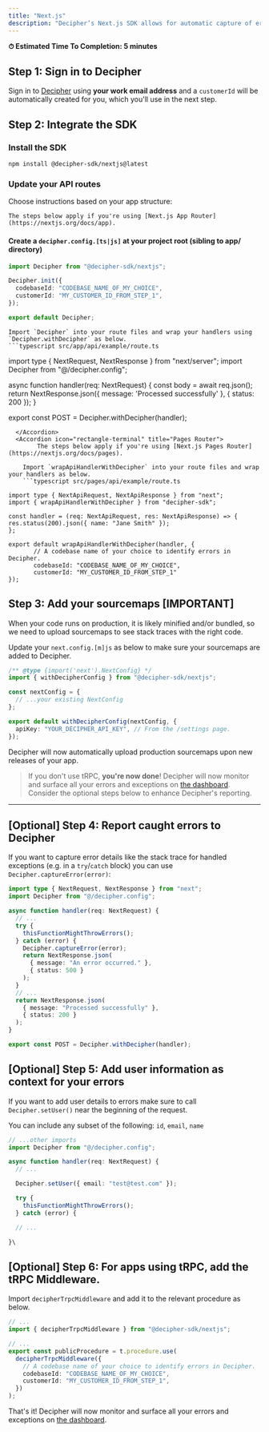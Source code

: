 ```yaml
---
title: "Next.js"
description: "Decipher’s Next.js SDK allows for automatic capture of errors including helpful details like logs and raw payload data."
---
```


<Note> **⏱ Estimated Time To Completion: 5 minutes**</Note>

## Step 1: Sign in to Decipher

Sign in to [Decipher](https://prod.getdecipher.com) using **your work email address** and a `customerId` will be automatically created for you, which you'll use in the next step.

## Step 2: Integrate the SDK

### Install the SDK

```shell Terminal
npm install @decipher-sdk/nextjs@latest
```

### Update your API routes

Choose instructions based on your app structure:

<AccordionGroup>
  <Accordion icon="rectangle-terminal" title="App Router" defaultOpen={true}>

    The steps below apply if you're using [Next.js App Router](https://nextjs.org/docs/app).

#### Create a `decipher.config.[ts|js]` at your project root (sibling to app/ directory)

```typescript src/decipher.config.ts
import Decipher from "@decipher-sdk/nextjs";

Decipher.init({
  codebaseId: "CODEBASE_NAME_OF_MY_CHOICE",
  customerId: "MY_CUSTOMER_ID_FROM_STEP_1",
});

export default Decipher;
```

    Import `Decipher` into your route files and wrap your handlers using `Decipher.withDecipher` as below.
    ```typescript src/app/api/example/route.ts

import type { NextRequest, NextResponse } from "next/server";
import Decipher from "@/decipher.config";

async function handler(req: NextRequest) {
const body = await req.json();
return NextResponse.json({ message: 'Processed successfully' },
{ status: 200 });
}

export const POST = Decipher.withDecipher(handler);
```
  </Accordion>
  <Accordion icon="rectangle-terminal" title="Pages Router">
        The steps below apply if you're using [Next.js Pages Router](https://nextjs.org/docs/pages).

    Import `wrapApiHandlerWithDecipher` into your route files and wrap your handlers as below.
    ```typescript src/pages/api/example/route.ts

import type { NextApiRequest, NextApiResponse } from "next";
import { wrapApiHandlerWithDecipher } from "decipher-sdk";

const handler = (req: NextApiRequest, res: NextApiResponse) => {
res.status(200).json({ name: "Jane Smith" });
};

export default wrapApiHandlerWithDecipher(handler, {
       // A codebase name of your choice to identify errors in Decipher.
       codebaseId: "CODEBASE_NAME_OF_MY_CHOICE",
       customerId: "MY_CUSTOMER_ID_FROM_STEP_1"
});
```
  </Accordion>
</AccordionGroup>

## Step 3: Add your sourcemaps [IMPORTANT]

When your code runs on production, it is likely minified and/or bundled, so we need to upload sourcemaps to see stack traces with the right code.

Update your `next.config.[m]js` as below to make sure your sourcemaps are added to Decipher.
```typescript next.config.mjs
/** @type {import('next').NextConfig} */
import { withDecipherConfig } from "@decipher-sdk/nextjs";

const nextConfig = {
  // ...your existing NextConfig
};

export default withDecipherConfig(nextConfig, {
  apiKey: "YOUR_DECIPHER_API_KEY", // From the /settings page.
});
```
Decipher will now automatically upload production sourcemaps upon new releases of your app.


> If you don't use tRPC, **you're now done**! Decipher will now monitor and surface all your errors and exceptions on [the dashboard](https://www.prod.getdecipher.com). Consider the optional steps below to enhance Decipher's reporting.

---

## [Optional] Step 4: Report caught errors to Decipher

If you want to capture error details like the stack trace for handled exceptions (e.g. in a `try`/`catch` block) you can use `Decipher.captureError(error)`:

```typescript route.ts
import type { NextRequest, NextResponse } from "next";
import Decipher from "@/decipher.config";

async function handler(req: NextRequest) {
  // ...
  try {
    thisFunctionMightThrowErrors();
  } catch (error) {
    Decipher.captureError(error);
    return NextResponse.json(
      { message: "An error occurred." },
      { status: 500 }
    );
  }
  // ...
  return NextResponse.json(
    { message: "Processed successfully" },
    { status: 200 }
  );
}

export const POST = Decipher.withDecipher(handler);
```

## [Optional] Step 5: Add user information as context for your errors

If you want to add user details to errors make sure to call `Decipher.setUser()` near the beginning of the request.

You can include any subset of the following: `id`, `email`, `name`

```typescript route.ts
// ...other imports
import Decipher from "@/decipher.config";

async function handler(req: NextRequest) {
  // ...

  Decipher.setUser({ email: "test@test.com" });

  try {
    thisFunctionMightThrowErrors();
  } catch (error) {

  // ...

}\
```

## [Optional] Step 6: For apps using tRPC, add the tRPC Middleware.

Import `decipherTrpcMiddleware` and add it to the relevant procedure as below.

```typescript src/server/api/trpc.ts
// ...
import { decipherTrpcMiddleware } from "@decipher-sdk/nextjs";

// ...
export const publicProcedure = t.procedure.use(
  decipherTrpcMiddleware({
    // A codebase name of your choice to identify errors in Decipher.
    codebaseId: "CODEBASE_NAME_OF_MY_CHOICE",
    customerId: "MY_CUSTOMER_ID_FROM_STEP_1",
  })
);
```

That's it! Decipher will now monitor and surface all your errors and exceptions on [the dashboard](https://www.prod.getdecipher.com).
